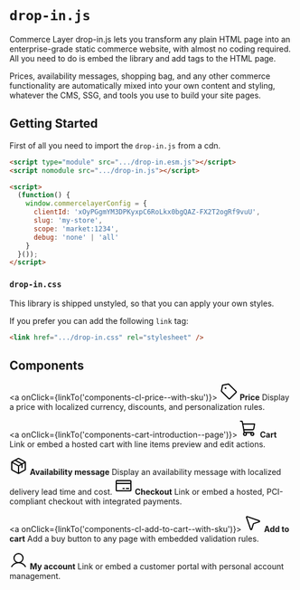 
<Meta title="drop-in.js" />

# `drop-in.js`

Commerce Layer drop-in.js lets you transform any plain HTML page into an enterprise-grade static commerce website, with almost no coding required.
All you need to do is embed the library and add tags to the HTML page.

Prices, availability messages, shopping bag, and any other commerce functionality are automatically mixed into your own content and styling,
whatever the CMS, SSG, and tools you use to build your site pages.

## Getting Started

First of all you need to import the `drop-in.js` from a cdn.

```html dark
<script type="module" src=".../drop-in.esm.js"></script>
<script nomodule src=".../drop-in.js"></script>

<script>
  (function() {
    window.commercelayerConfig = {
      clientId: 'xOyPGgmYM3DPKyxpC6RoLkx0bgQAZ-FX2T2ogRf9vuU',
      slug: 'my-store',
      scope: 'market:1234',
      debug: 'none' | 'all'
    }
  }());
</script>
```

### `drop-in.css`

This library is shipped unstyled, so that you can apply your own styles. 

If you prefer you can add the following `link` tag:

```html dark
<link href=".../drop-in.css" rel="stylesheet" />
```


## Components

<div className="link-list">

  <a onClick={linkTo('components-cl-price--with-sku')}>
    <svg width="32" height="32" viewBox="0 0 32 32" fill="none" xmlns="http://www.w3.org/2000/svg">
      <path d="M15.3375 3.23738L5.25001 5.24988L3.23751 15.3374C3.20597 15.4984 3.21456 15.6648 3.26252 15.8218C3.31048 15.9787 3.39633 16.1215 3.51251 16.2374L16.5625 29.2874C16.6545 29.3815 16.7643 29.4563 16.8856 29.5073C17.0069 29.5584 17.1372 29.5847 17.2688 29.5847C17.4003 29.5847 17.5306 29.5584 17.6519 29.5073C17.7732 29.4563 17.883 29.3815 17.975 29.2874L29.2875 17.9749C29.3816 17.8829 29.4564 17.7731 29.5075 17.6518C29.5585 17.5305 29.5848 17.4002 29.5848 17.2686C29.5848 17.137 29.5585 17.0068 29.5075 16.8855C29.4564 16.7642 29.3816 16.6544 29.2875 16.5624L16.2375 3.51239C16.1216 3.39621 15.9788 3.31036 15.8219 3.2624C15.6649 3.21444 15.4986 3.20585 15.3375 3.23738V3.23738Z" stroke="black" stroke-width="2" stroke-linecap="round" stroke-linejoin="round"/>
      <path d="M10.5 12C11.3284 12 12 11.3284 12 10.5C12 9.67157 11.3284 9 10.5 9C9.67157 9 9 9.67157 9 10.5C9 11.3284 9.67157 12 10.5 12Z" fill="black"/>
    </svg>
    <span>
      <strong>Price</strong>
      Display a price with localized currency, discounts, and personalization rules.
    </span>
  </a>

  <a onClick={linkTo('components-cart-introduction--page')}>
    <svg width="32" height="32" viewBox="0 0 32 32" fill="none" xmlns="http://www.w3.org/2000/svg">
      <path d="M23 23H8.725L5.2375 3.825C5.1967 3.59537 5.07691 3.38722 4.89887 3.23657C4.72082 3.08592 4.49572 3.00223 4.2625 3H2" stroke="black" stroke-width="2" stroke-linecap="round" stroke-linejoin="round"/>
      <path d="M10 28C11.3807 28 12.5 26.8807 12.5 25.5C12.5 24.1193 11.3807 23 10 23C8.61929 23 7.5 24.1193 7.5 25.5C7.5 26.8807 8.61929 28 10 28Z" stroke="black" stroke-width="2" stroke-linecap="round" stroke-linejoin="round"/>
      <path d="M23 28C24.3807 28 25.5 26.8807 25.5 25.5C25.5 24.1193 24.3807 23 23 23C21.6193 23 20.5 24.1193 20.5 25.5C20.5 26.8807 21.6193 28 23 28Z" stroke="black" stroke-width="2" stroke-linecap="round" stroke-linejoin="round"/>
      <path d="M7.8125 18H23.5125C23.98 18.0014 24.433 17.838 24.7919 17.5386C25.1508 17.2391 25.3927 16.8227 25.475 16.3625L27 8H6" stroke="black" stroke-width="2" stroke-linecap="round" stroke-linejoin="round"/>
    </svg>
    <span>
      <strong>Cart</strong>
      Link or embed a hosted cart with line items preview and edit actions.
    </span>
  </a>

  <a>
    <svg width="32" height="32" viewBox="0 0 32 32" fill="none" xmlns="http://www.w3.org/2000/svg">
      <path d="M28 22.1624V9.83741C27.999 9.65938 27.9512 9.48475 27.8612 9.33113C27.7712 9.17751 27.6423 9.05033 27.4875 8.96241L16.4875 2.77491C16.3393 2.68934 16.1711 2.64429 16 2.64429C15.8289 2.64429 15.6607 2.68934 15.5125 2.77491L4.5125 8.96241C4.35769 9.05033 4.22879 9.17751 4.13882 9.33113C4.04884 9.48475 4.00096 9.65938 4 9.83741V22.1624C4.00096 22.3404 4.04884 22.5151 4.13882 22.6687C4.22879 22.8223 4.35769 22.9495 4.5125 23.0374L15.5125 29.2249C15.6607 29.3105 15.8289 29.3555 16 29.3555C16.1711 29.3555 16.3393 29.3105 16.4875 29.2249L27.4875 23.0374C27.6423 22.9495 27.7712 22.8223 27.8612 22.6687C27.9512 22.5151 27.999 22.3404 28 22.1624V22.1624Z" stroke="black" stroke-width="2" stroke-linecap="round" stroke-linejoin="round"/>
      <path d="M22.125 19.0625V12.5625L10 5.875" stroke="black" stroke-width="2" stroke-linecap="round" stroke-linejoin="round"/>
      <path d="M27.8625 9.32495L16.1125 16L4.13751 9.32495" stroke="black" stroke-width="2" stroke-linecap="round" stroke-linejoin="round"/>
      <path d="M16.1125 16L16 29.35" stroke="black" stroke-width="2" stroke-linecap="round" stroke-linejoin="round"/>
    </svg>
    <span>
      <strong>Availability message</strong>
      Display an availability message with localized delivery lead time and cost.
    </span>
  </a>

  <a>
    <svg width="32" height="32" viewBox="0 0 32 32" fill="none" xmlns="http://www.w3.org/2000/svg">
      <path d="M28 7H4C3.44772 7 3 7.44772 3 8V24C3 24.5523 3.44772 25 4 25H28C28.5523 25 29 24.5523 29 24V8C29 7.44772 28.5523 7 28 7Z" stroke="black" stroke-width="2" stroke-linecap="round" stroke-linejoin="round"/>
      <path d="M21 21H25" stroke="black" stroke-width="2" stroke-linecap="round" stroke-linejoin="round"/>
      <path d="M15 21H17" stroke="black" stroke-width="2" stroke-linecap="round" stroke-linejoin="round"/>
      <path d="M3 12.1125H29" stroke="black" stroke-width="2" stroke-linecap="round" stroke-linejoin="round"/>
    </svg>
    <span>
      <strong>Checkout</strong>
      Link or embed a hosted, PCI-compliant checkout with integrated payments.
    </span>
  </a>

  <a onClick={linkTo('components-cl-add-to-cart--with-sku')}>
    <svg width="32" height="32" viewBox="0 0 32 32" fill="none" xmlns="http://www.w3.org/2000/svg">
      <path d="M4.67498 5.94998L12 27.1125C12.3125 28.025 13.6125 28 13.9 27.075L16.85 17.5C16.8945 17.3435 16.979 17.2012 17.0951 17.0872C17.2113 16.9733 17.3551 16.8915 17.5125 16.85L27.075 13.9C28 13.6125 28.025 12.3125 27.1125 12L5.94998 4.67498C5.77217 4.61249 5.58032 4.60152 5.39655 4.64333C5.21278 4.68514 5.04457 4.77803 4.9113 4.9113C4.77803 5.04457 4.68514 5.21278 4.64333 5.39655C4.60152 5.58032 4.61249 5.77217 4.67498 5.94998V5.94998Z" stroke="black" stroke-width="2" stroke-linecap="round" stroke-linejoin="round"/>
    </svg>
    <span>
      <strong>Add to cart</strong>
      Add a buy button to any page with embedded validation rules.
    </span>
  </a>

  <a>
    <svg width="32" height="32" viewBox="0 0 32 32" fill="none" xmlns="http://www.w3.org/2000/svg">
      <path d="M16 20C20.4183 20 24 16.4183 24 12C24 7.58172 20.4183 4 16 4C11.5817 4 8 7.58172 8 12C8 16.4183 11.5817 20 16 20Z" stroke="black" stroke-width="2" stroke-miterlimit="10"/>
      <path d="M3.875 26.9999C5.10367 24.8713 6.87104 23.1037 8.99944 21.8747C11.1278 20.6458 13.5423 19.9988 16 19.9988C18.4577 19.9988 20.8722 20.6458 23.0006 21.8747C25.129 23.1037 26.8963 24.8713 28.125 26.9999" stroke="black" stroke-width="2" stroke-linecap="round" stroke-linejoin="round"/>
    </svg>
    <span>
      <strong>My account</strong>
      Link or embed a customer portal with personal account management.
    </span>
  </a>

</div>
